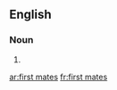 ==English==

===Noun===
{{head|en|noun plural form}}

# {{plural of|first mate|lang=en}}

[[ar:first mates]]
[[fr:first mates]]